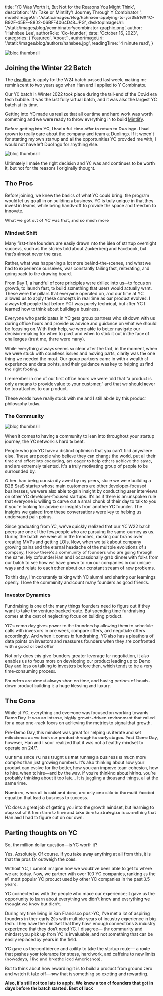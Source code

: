 
  title: 'YC Was Worth It, But Not for the Reasons You Might Think',
  description:
    'My Take on Mintlify’s Journey Through Y Combinator ',
  mobileImageUrl: '/static/images/blog/hahnbee-applying-to-yc/3E51604C-B92F-45EF-88D2-06BFF4064D48.JPG',
  desktopImageUrl: '/static/images/blog/ycombinator/ycombinator-graphic.png',
  author: 'Hahnbee Lee',
  authorRole: 'Co-founder',
  date: 'October 16, 2023',
  categories: ['Featured', 'About'],
  authorImageUrl: '/static/images/blog/authors/hahnbee.jpg',
  readingTime: '4 minute read',
}


<img
  src="/static/images/blog/hahnbee-applying-to-yc/3E51604C-B92F-45EF-88D2-06BFF4064D48.JPG"
  alt="blog thumbnail"
  className="w-full rounded-md"
/>

## Joining the Winter 22 Batch

The [deadline](https://www.ycombinator.com/apply) to apply for the W24 batch passed last week, making me reminiscent to two years ago when Han and I applied to Y Combinator. 

Our YC batch in Winter 2022 took place during the tail-end of the Covid era tech bubble. It was the last fully virtual batch, and it was also the largest YC batch at its time.

Getting into YC made us realize that all our time and hard work was worth something and we were ready to throw everything in to build [Mintlify](https://mintlify.com/). 

Before getting into YC, I had a full-time offer to return to Duolingo. I had grown to really care about the company and team at Duolingo. If it weren't for starting my own startup and all the opportunities YC provided me with, I would not have left Duolingo for anything else.

<img
  src="/static/images/blog/hahnbee-applying-to-yc/duolingo-reneg.png"
  alt="blog thumbnail"
  className="w-full rounded-md"
/>

Ultimately I made the right decision and YC was and continues to be worth it, but not for the reasons I originally thought. 

## The Pros

Before joining, we knew the basics of what YC could bring: the program would let us go all in on building a business. YC is truly unique in that they invest in teams, while being hands-off to provide the space and freedom to innovate.  

What we got out of YC was that, and so much more.

### Mindset Shift

Many first-time founders are easily drawn into the idea of startup overnight success, such as the stories told about Zuckerberg and Facebook, but that’s almost never the case. 

Rather, what was happening a lot more behind-the-scenes, and what we had to experience ourselves, was constantly failing fast, reiterating, and going back to the drawing board.

From Day 1, a handful of core principles were drilled into us—to focus on growth, to launch fast, to build something that users would actually want. These were the pillars that everyone operated on, and our time at YC allowed us to apply these concepts in real time as our product evolved. I always tell people that before YC I was purely technical, but after YC I learned how to think about building a business.
  
Everyone who participates in YC gets group partners who sit down with us during office hours and provide us advice and guidance on what we should be focusing on. With their help, we were able to better navigate our decision-making for when to pivot and when to stick it out in the face of challenges (trust me, there were many).

While everything always seems so clear after the fact, in the moment, when we were stuck with countless issues and moving parts, clarity was the one thing we needed the most. Our group partners came in with a wealth of experience and data points, and their guidance was key to helping us find the right footing.

I remember in one of our first office hours we were told that “a product is only a means to provide value to your customer,” and that we should never be too attached to our product.

These words have really stuck with me and I still abide by this product philosophy today.

### The Community

<img
  src="/static/images/blog/hahnbee-applying-to-yc/community.png"
  alt="blog thumbnail"
  className="w-full rounded-md"
/>

When it comes to having a community to lean into throughout your startup journey, the YC network is hard to beat. 

People who join YC have a distinct optimism that you can’t find anywhere else. These are people who believe they can change the world, put all their time and effort into executing, are eager to help others achieve the same, and are extremely talented. It's a truly motivating group of people to be surrounded by.

Other than being constantly awed by my peers, sicne we were building a B2B SaaS startup whose main customers are other developer-focused businesses, we were also able to gain insight by conducting user interviews on other YC developer-focused startups. It's as if there is an unspoken rule that everyone is willing to carve out a small chunk of their day to talk to you if you're looking for advice or insights from another YC founder. The insights we gained from these conversations were key to helping us understand pain points. 

Since graduating from YC, we’ve quickly realized that our YC W22 batch peers are one of the few people who are pursuing the same journey as us. During the batch we were all in the trenches, racking our brains over creating MVPs and getting LOIs. Now, when we talk about company growing pains and the eternal headache of the multiple evolutions of a company, I know there's a community of founders who are going through the same. My cofounder Han and I occassionally grab dinner with folks from our batch to see how we have grown to run our companies in our unique ways and relate to each other about our constant stream of new problems.

To this day, I'm constantly talking with YC alumni and sharing our learnings openly. I love the community and count many founders as good friends. 

### Investor Dynamics

Fundraising is one of the many things founders need to figure out if they want to take the venture-backed route. But spending time fundraising comes at the cost of neglecting focus on building product.

YC's demo day gives power to the founders by allowing them to schedule calls with investors in one week, compare offers, and negotiate offers accordingly. And when it comes to fundraising, YC also has a pleathora of data points on investors and reassures founders when they are confronted with a good or bad offer.

Not only does this give founders greater leverage for negotiation, it also enables us to focus more on developing our product leading up to Demo Day and less on talking to investors before then, which tends to be a very time-consuming process.  

Founders are almost always short on time, and having periods of heads-down product building is a huge blessing and luxury.

## The Cons

While at YC, everything and everyone was focused on working towards Demo Day. It was an intense, highly growth-driven environment that called for a near one-track focus on achieving the metrics to signal that growth. 

Pre-Demo Day, this mindset was great for helping us iterate and set milestones as we took our product through its early stages. Post-Demo Day, however, Han and I soon realized that it was not a healthy mindset to operate on 24/7.

Our time since YC has taught us that running a business is much more complex than just growing numbers. It’s also thinking about how your product can evolve for the better, how you can improve team cohesion, how to hire, when to hire—and by the way, if you’re thinking about [hiring](https://mintlify.crew.work/jobs/), you’re probably thinking about it too late... It is juggling a thousand things, all at the same time. 

Numbers, when all is said and done, are only one side to the multi-faceted equation that lead a business to success. 

YC does a great job of getting you into the growth mindset, but learning to step out of it from time to time and take time to strategize is something that Han and I had to figure out on our own. 

## Parting thoughts on YC

So, the million dollar question—is YC worth it? 

Yes. Absolutely. Of course. If you take away anything at all from this, it is that the pros far outweigh the cons. 

Without YC, I cannot imagine how we would’ve been able to get to where we are today. Now, we partner with over 100 YC companies, ranking as the #1 most popular YC product used by other YC companies in the past 3.5 years. 

YC connected us with the people who made our experience; it gave us the opportunity to learn about everything we didn’t know and everything we thought we knew but didn’t. 

During my time living in San Francisco post-YC, I've met a lot of aspiring founders in their early 20s with multiple years of industry experience in big tech. They have the mindset that they have enough connections & industry experience that they don’t need YC. I disagree— the community and mindset you pick up from YC is invaluable, and not something that can be easily replaced by years in the field.

YC gave us the confidence and ability to take the startup route— a route that pushes your tolerance for stress, hard work, and caffeine to new limits (nowadays, I live and breathe iced Americanos).

But to think about how rewarding it is to build a product from ground zero and watch it take off—now that is something so exciting and rewarding. 

**Also, it's still not too late to apply. We know a ton of founders that got in days before the batch started. Best of luck**